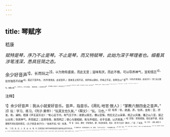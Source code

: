 ```yaml
---
---
---
```

title: 琴赋序
---



嵇康

*赋特是琴，序乃不止是琴。不止是琴，而又特赋琴，此始为深于琴理者也。细看其涉笔浅深，悉具狂简之态。*

余少好音声<sup>1】，长而玩之<sup>2】。以为物有盛衰，而此无变；滋味有厌，而此不倦。可以导养神气，宣和情志<sup>3】，处穷独而不闷者<sup>4】，莫近于音声也。（先作浅浅说。此说音声。）是故复之而不足，则吟咏以肆志，吟咏之不足，则寄言以广意<sup>5】。（亦先作浅浅说。此说文字。）然八音之器<sup>6】，歌舞之象<sup>7】，历世才士，并为之赋颂。（看他转笔。）其体制风流<sup>8】，莫不相袭。称其材千，则以危苦为上<sup>9】；赋其声音<sup>10】，则以悲哀为主；美其感化，则以垂涕为贵。丽则丽矣，然未尽其理也<sup>11】。（始作深深说。此说文字。）推其所由，似元不解音声<sup>12】；览其旨趣，亦未达礼乐之情也<sup>13】。（始作深深说。此说音声。）众器之中，琴德最优<sup>14】，（赋是琴，序不止是琴。妙解无人知。）故缀叙所怀，以为之赋<sup>15】。

<sup>注释】

<sup>1】余少好音声：我从小就爱好音乐。音声，指音乐。《周礼·地官·鼓人》：“掌教六鼓四金之音声。”
<sup>2】玩：学习、练习。《列子·黄帝》：“玩其文也久矣。”《释文》：“玩，习也。”
<sup>3】导养：导，疏通。养，怡养。宜和：宣，抒发。和，谰和。嵇康《声无哀乐论》：“和心足于内，和气见于外；故歌以叙志，儛以宣情。然后文之以采章，照之以风雅，播之以八音，感之以太和；导其神气，养而就之；迎其性情，致而明之；使心与理相顺，和与声相应。合乎会通，以济其美。”
<sup>4】穷独：贫贱孤独。指仕途不遂、政治理想不得实现的境况。《孔子家语·弟子行》：“处贱不闷。”闷：忧懑。
<sup>5】复：反复。肆志：抒发情志。肆，申述的意思。寄言：寄
托于言词（歌诗）。广意：广其意。
<sup>6】八音：《周礼·春官·大师》：“八音，金、石、土、革、丝、木、匏、竹。”这里是指八种不同材料制成的乐器所发出的不同乐声。
<sup>7】歌舞之象：这里是指音乐。象：容貌。《汉书·礼乐志》：“乐有歌舞之容。”
<sup>8】风流：风尚。
<sup>9】称：称颂、赞美。以危苦为上：（琴木）以生于高峻山地者为最佳。
<sup>10】赋：赋写。这里有赞赏、赞美的意思。
<sup>11】未尽其理：未能真正懂得音乐创作的根本原理。这里，嵇康表示不赞同上述音乐美学观点。嵇康认为：“乐之为体，以心为主。故无声之乐，民之父母也”、“口不尽味，乐不极音”、“若夫郑声，是音声之至妙。妙音感人，犹美色惑志，耽槃荒酒，易以丧业”。（《声无哀乐论》）<sup>12】推：推究。元：同“原”。
<sup>13】旨趣：旨意。未达礼乐之情：未能真正理解音乐应该表现什么样的感情。
<sup>14】琴德最优：琴德，琴所寓的德性。《宋史·乐志》：“众器之中，琴德最优。《白虎通》曰：“琴者，禁止于邪，以正人心也，宜众乐皆为琴之臣妾。＇”
<sup>15】缀叙：联缓词句，以叙述（怀抱）。